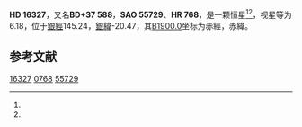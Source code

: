 {{Starbox begin
| name = HD 16327
}}
{{Starbox observe
| epoch = [[J2000.0|J2000.0]]
| constell = {{星座名待查}}<ref name=SIMBAD>{{cite web
 | url=http://simbad.u-strasbg.fr/simbad/sim-id?Ident=HR+768
 | title=Pulsating variable Star
 | publisher=Centre de Données astronomiques de Strasbourg
 | work=SIMBAD
 | accessdate=2012-07-13
 | archive-date=2016-03-19
 | archive-url=https://web.archive.org/web/20160319053617/http://simbad.u-strasbg.fr/simbad/sim-id?Ident=HR+768
 | dead-url=no
 }}</ref><ref name=DATA>{{cite web
 | url=http://vizier.u-strasbg.fr/viz-bin/VizieR-5?-out.add=.&-source=5050&-corr=PK=HR&-out.max=9999&HR=768
 | title=VizieR Detailed Page
 | accessdate=2012-07-13
 | archive-date=2016-03-05
 | archive-url=https://web.archive.org/web/20160305003914/http://vizier.u-strasbg.fr/viz-bin/VizieR-5?-out.add=.&-source=5050&-corr=PK=HR&-out.max=9999&HR=768
 | dead-url=no
 }}</ref>
| 星官 = 
| ra = {{RA|2|38|17.8}}<ref name=SIMBAD /><ref name=DATA />
| dec = {{DEC|+37|43|36}}<ref name=SIMBAD /><ref name=DATA />
| appmag_v = 6.18<ref name=SIMBAD /><ref name=DATA />
}}
{{Starbox character
| class = F6III<ref name=SIMBAD /><ref name=DATA />
| b-v = 0.47<ref name=SIMBAD /><ref name=DATA />
| u-b = 0.08<ref name=SIMBAD /><ref name=DATA />
| r-i = <ref name=SIMBAD /><ref name=DATA />
| variable = 
}}
{{Starbox astrometry
| radial_v = 0.08
| prop_mo_ra = 9
| parallax = 
| p_error = 
}}
{{Starbox catalog
| names =BD+37 588，[[SAO星表|SAO]] 55729，[[HD星表|HD]] 16327，[[HR星表|HR]] 768}}
{{Starbox reference |Simbad=HR+768}}
{{Starbox end}}

'''HD 16327'''，又名'''BD+37 588'''，'''SAO 55729'''、'''HR 768'''，是一颗恒星<ref name=SIMBAD /><ref name=DATA />，视星等为6.18，位于[[銀道座標系|銀經]]145.24，[[銀道座標系|銀緯]]-20.47，其[[B1900.0|B1900.0]]坐标为赤經{{RA|2|32|6.5}}，赤緯{{DEC|+37|-20.47|39}}。

== 参考文献 ==
{{reflist}}

{{star-stub}}

[[Category:HD和HDE天體|16327]]
[[Category:HR天體|0768]]
[[Category:SAO天體|55729]]